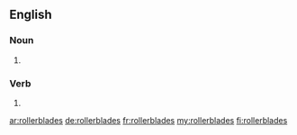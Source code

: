 ==English==

===Noun===
{{head|en|noun plural form}}

# {{plural of|rollerblade|lang=en}}

===Verb===
{{head|en|verb form}}

# {{en-third-person singular of|rollerblade}}

[[ar:rollerblades]]
[[de:rollerblades]]
[[fr:rollerblades]]
[[my:rollerblades]]
[[fi:rollerblades]]